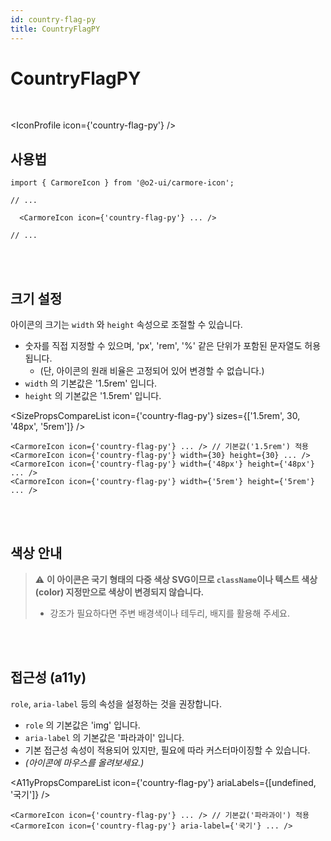 ```yaml
---
id: country-flag-py
title: CountryFlagPY
---
```




# CountryFlagPY

<br />

<IconProfile icon={'country-flag-py'} />

## 사용법

```tsx
import { CarmoreIcon } from '@o2-ui/carmore-icon';

// ...

  <CarmoreIcon icon={'country-flag-py'} ... />

// ...
```

<br />
<br />

## 크기 설정

아이콘의 크기는 `width` 와 `height` 속성으로 조절할 수 있습니다.

- 숫자를 직접 지정할 수 있으며, 'px', 'rem', '%' 같은 단위가 포함된 문자열도 허용됩니다.
  - (단, 아이콘의 원래 비율은 고정되어 있어 변경할 수 없습니다.)
- `width` 의 기본값은 '1.5rem' 입니다.
- `height` 의 기본값은 '1.5rem' 입니다.

<SizePropsCompareList icon={'country-flag-py'} sizes={['1.5rem', 30, '48px', '5rem']} />

```tsx
<CarmoreIcon icon={'country-flag-py'} ... /> // 기본값('1.5rem') 적용
<CarmoreIcon icon={'country-flag-py'} width={30} height={30} ... />
<CarmoreIcon icon={'country-flag-py'} width={'48px'} height={'48px'} ... />
<CarmoreIcon icon={'country-flag-py'} width={'5rem'} height={'5rem'} ... />
```

<br />
<br />

## 색상 안내

> ⚠️ <b>이 아이콘은 국기 형태의 다중 색상 SVG이므로 `className`이나 텍스트 색상(color) 지정만으로 색상이 변경되지 않습니다. </b>
>
> - 강조가 필요하다면 주변 배경색이나 테두리, 배지를 활용해 주세요.

<br />
<br />

## 접근성 (a11y)

`role`, `aria-label` 등의 속성을 설정하는 것을 권장합니다.

- `role` 의 기본값은 'img' 입니다.
- `aria-label` 의 기본값은 '파라과이' 입니다.
- 기본 접근성 속성이 적용되어 있지만, 필요에 따라 커스터마이징할 수 있습니다.
- _(아이콘에 마우스를 올려보세요.)_

<A11yPropsCompareList icon={'country-flag-py'} ariaLabels={[undefined, '국기']} />

```tsx
<CarmoreIcon icon={'country-flag-py'} ... /> // 기본값('파라과이') 적용
<CarmoreIcon icon={'country-flag-py'} aria-label={'국기'} ... />
```
